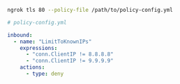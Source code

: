```bash
ngrok tls 80 --policy-file /path/to/policy-config.yml
```

```yaml
# policy-config.yml

inbound:
  - name: "LimitToKnownIPs"
    expressions:
      - "conn.ClientIP != 8.8.8.8"
      - "conn.ClientIP != 9.9.9.9"
    actions:
      - type: deny
```
